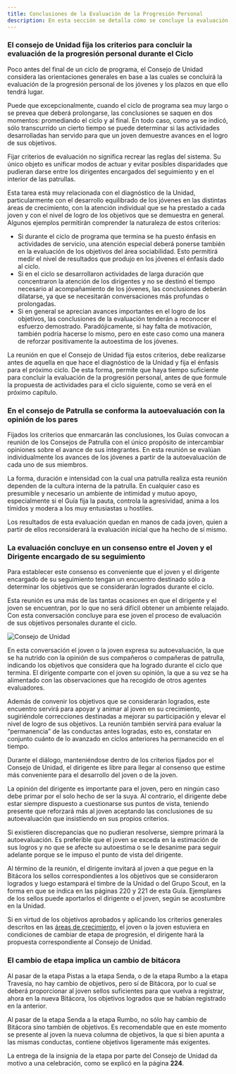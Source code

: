 ```yaml
---
title: Conclusiones de la Evaluación de la Progresión Personal
description: En esta sección se detalla cómo se concluye la evaluación de la progresión personal de los jóvenes en el ciclo de programa.
---
```


### El consejo de Unidad fija los criterios para concluir la evaluación de la progresión personal durante el Ciclo

Poco antes del final de un ciclo de programa, el Consejo de Unidad considera las orientaciones generales en base a las cuales se concluirá la evaluación de la progresión personal de los jóvenes y los plazos en que ello tendrá lugar.

Puede que excepcionalmente, cuando el ciclo de programa sea muy largo o se prevea que deberá prolongarse, las conclusiones se saquen en dos momentos: promediando el ciclo y al final. En todo caso, como ya se indicó, sólo transcurrido un cierto tiempo se puede determinar si las actividades desarrolladas han servido para que un joven demuestre avances en el logro de sus objetivos.

Fijar criterios de evaluación no significa recrear las reglas del sistema. Su único objeto es unificar modos de actuar y evitar posibles disparidades que pudieran darse entre los dirigentes encargados del seguimiento y en el interior de las patrullas.

Esta tarea está muy relacionada con el diagnóstico de la Unidad, particularmente con el desarrollo equilibrado de los jóvenes en las distintas áreas de crecimiento, con la atención individual que se ha prestado a cada joven y con el nivel de logro de los objetivos que se demuestra en general. Algunos ejemplos permitirán comprender la naturaleza de estos criterios:

- Si durante el ciclo de programa que termina se ha puesto énfasis en actividades de servicio, una atención especial deberá ponerse también en la evaluación de los objetivos del área sociabilidad. Esto permitirá medir el nivel de resultados que produjo en los jóvenes el énfasis dado al ciclo.
- Si en el ciclo se desarrollaron actividades de larga duración que concentraron la atención de los dirigentes y no se destinó el tiempo necesario al acompañamiento de los jóvenes, las conclusiones deberán dilatarse, ya que se necesitarán conversaciones más profundas o prolongadas.
- Si en general se aprecian avances importantes en el logro de los objetivos, las conclusiones de la evaluación tenderán a reconocer el esfuerzo demostrado. Paradójicamente, si hay falta de motivación, también podría hacerse lo mismo, pero en este caso como una manera de reforzar positivamente la autoestima de los jóvenes.

La reunión en que el Consejo de Unidad fija estos criterios, debe realizarse antes de aquella en que hace el diagnóstico de la Unidad y fija el énfasis para el próximo ciclo. De esta forma, permite que haya tiempo suficiente para concluir la evaluación de la progresión personal, antes de que formule la propuesta de actividades para el ciclo siguiente, como se verá en el próximo capítulo.

### En el consejo de Patrulla se conforma la autoevaluación con la opinión de los pares

Fijados los criterios que enmarcarán las conclusiones, los Guías convocan a reunión de los Consejos de Patrulla con el único propósito de intercambiar opiniones sobre el avance de sus integrantes. En esta reunión se evalúan individualmente los avances de los jóvenes a partir de la autoevaluación de cada uno de sus miembros.

La forma, duración e intensidad con la cual una patrulla realiza esta reunión dependen de la cultura interna de la patrulla. En cualquier caso es presumible y necesario un ambiente de intimidad y mutuo apoyo, especialmente si el Guía fija la pauta, controla la agresividad, anima a los tímidos y modera a los muy entusiastas u hostiles.

Los resultados de esta evaluación quedan en manos de cada joven, quien a partir de ellos reconsiderará la evaluación inicial que ha hecho de sí mismo.

### La evaluación concluye en un consenso entre el Joven y el Dirigente encargado de su seguimiento

Para establecer este consenso es conveniente que el joven y el dirigente encargado de su seguimiento tengan un encuentro destinado sólo a determinar los objetivos que se considerarán logrados durante el ciclo.

Esta reunión es una más de las tantas ocasiones en que el dirigente y el joven se encuentran, por lo que no será difícil obtener un ambiente relajado. Con esta conversación concluye para ese joven el proceso de evaluación de sus objetivos personales durante el ciclo.

![Consejo de Unidad](@/assets/img-consejo.png)

En esta conversación el joven o la joven expresa su autoevaluación, la que se ha nutrido con la opinión de sus compañeros o compañeras de patrulla, indicando los objetivos que considera que ha logrado durante el ciclo que termina. El dirigente comparte con el joven su opinión, la que a su vez se ha alimentado con las observaciones que ha recogido de otros agentes evaluadores.

Además de convenir los objetivos que se considerarán logrados, este encuentro servirá para apoyar y animar al joven en su crecimiento, sugiriéndole correcciones destinadas a mejorar su participación y elevar el nivel de logro de sus objetivos. La reunión también servirá para evaluar la “permanencia” de las conductas antes logradas, esto es, constatar en conjunto cuánto de lo avanzado en ciclos anteriores ha permanecido en el tiempo.

Durante el diálogo, manteniéndose dentro de los criterios fijados por el Consejo de Unidad, el dirigente es libre para llegar al consenso que estime más conveniente para el desarrollo del joven o de la joven.

La opinión del dirigente es importante para el joven, pero en ningún caso debe primar por el solo hecho de ser la suya. Al contrario, el dirigente debe estar siempre dispuesto a cuestionarse sus puntos de vista, teniendo presente que reforzará más al joven aceptando las conclusiones de su autoevaluación que insistiendo en sus propios criterios.

Si existieren discrepancias que no pudieran resolverse, siempre primará la autoevaluación. Es preferible que el joven se exceda en la estimación de sus logros y no que se afecte su autoestima o se le desanime para seguir adelante porque se le impuso el punto de vista del dirigente.

Al término de la reunión, el dirigente invitará al joven a que pegue en la Bitácora los sellos correspondientes a los objetivos que se consideraron logrados y luego estampará el timbre de la Unidad o del Grupo Scout, en la forma en que se indica en las páginas 220 y 221 de esta Guía. Ejemplares de los sellos puede aportarlos el dirigente o el joven, según se acostumbre en la Unidad.

Si en virtud de los objetivos aprobados y aplicando los criterios generales descritos en las [áreas de crecimiento](/capitulo9/03-las-etapas-de-progresion/), el joven o la joven estuviera en condiciones de cambiar de etapa de progresión, el dirigente hará la propuesta correspondiente al Consejo de Unidad.

### El cambio de etapa implica un cambio de bitácora

Al pasar de la etapa Pistas a la etapa Senda, o de la etapa Rumbo a la etapa Travesía, no hay cambio de objetivos, pero sí de Bitácora, por lo cual se deberá proporcionar al joven sellos suficientes para que vuelva a registrar, ahora en la nueva Bitácora, los objetivos logrados que se habían registrado en la anterior.

Al pasar de la etapa Senda a la etapa Rumbo, no sólo hay cambio de Bitácora sino también de objetivos. Es recomendable que en este momento se presente al joven la nueva columna de objetivos, la que si bien apunta a las mismas conductas, contiene objetivos ligeramente más exigentes.

La entrega de la insignia de la etapa por parte del Consejo de Unidad da motivo a una celebración, como se explicó en la página **224**.
